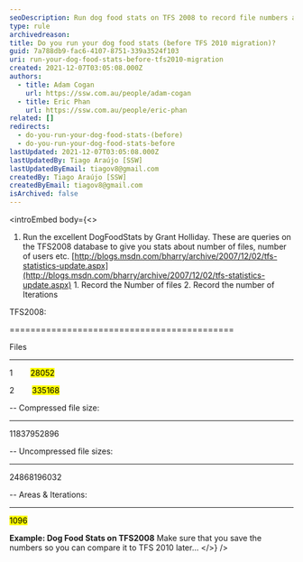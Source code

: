 ```yaml
---
seoDescription: Run dog food stats on TFS 2008 to record file numbers and iterations for future comparison.
type: rule
archivedreason:
title: Do you run your dog food stats (before TFS 2010 migration)?
guid: 7a788db9-fac6-4107-8751-339a3524f103
uri: run-your-dog-food-stats-before-tfs2010-migration
created: 2021-12-07T03:05:08.000Z
authors:
  - title: Adam Cogan
    url: https://ssw.com.au/people/adam-cogan
  - title: Eric Phan
    url: https://ssw.com.au/people/eric-phan
related: []
redirects:
  - do-you-run-your-dog-food-stats-(before)
  - do-you-run-your-dog-food-stats-before
lastUpdated: 2021-12-07T03:05:08.000Z
lastUpdatedBy: Tiago Araújo [SSW]
lastUpdatedByEmail: tiagov8@gmail.com
createdBy: Tiago Araújo [SSW]
createdByEmail: tiagov8@gmail.com
isArchived: false
---
```


<introEmbed
  body={<>
1. Run the excellent DogFoodStats by Grant Holliday. These are queries on the TFS2008 database to give you stats about number of files, number of users etc.
   [http://blogs.msdn.com/bharry/archive/2007/12/02/tfs-statistics-update.aspx](http://blogs.msdn.com/bharry/archive/2007/12/02/tfs-statistics-update.aspx) 1. Record the Number of files 2. Record the number of Iterations

TFS2008:

===========================================

Files

---

1        <mark>28052</mark>

2        <mark>335168</mark>

-- Compressed file size:

---

11837952896

-- Uncompressed file sizes:

---

24868196032

-- Areas & Iterations:

---

<mark>1096</mark>

**Example: Dog Food Stats on TFS2008** Make sure that you save the numbers so you can compare it to TFS 2010 later...
  </>}
/>
